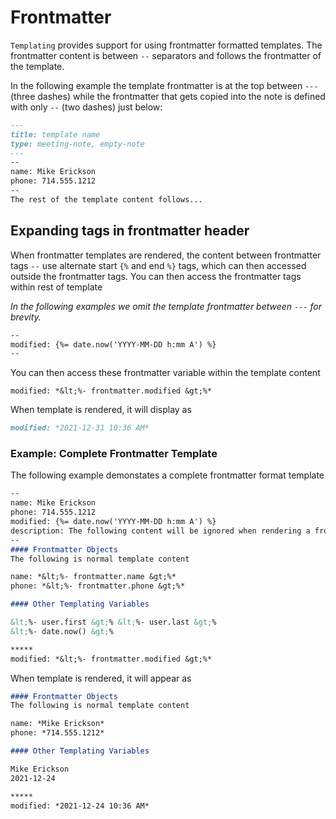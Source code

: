 
# Frontmatter
`Templating` provides support for using frontmatter formatted templates. The frontmatter content is between `--` separators and follows the frontmatter of the template.

In the following example the template frontmatter is at the top between `---` (three dashes) while the frontmatter that gets copied into the note is defined with only `--` (two dashes) just below:

```markdown
---
title: template name
type: meeting-note, empty-note 
---
--
name: Mike Erickson
phone: 714.555.1212
--
The rest of the template content follows...
```

## Expanding tags in frontmatter header
When frontmatter templates are rendered, the content between frontmatter tags `--` use alternate start `{%` and end `%}` tags, which can then accessed outside the frontmatter tags.  You can then access the frontmatter tags within rest of template

*In the following examples we omit the template frontmatter between `---` for brevity.*

```markdown
--
modified: {%= date.now('YYYY-MM-DD h:mm A') %}
--
```

You can then access these frontmatter variable within the template content

```
modified: *&lt;%- frontmatter.modified &gt;%*
```

When template is rendered, it will display as

```markdown
modified: *2021-12-31 10:36 AM*
```

### Example: Complete Frontmatter Template
The following example demonstates a complete frontmatter format template

```markdown
--
name: Mike Erickson
phone: 714.555.1212
modified: {%= date.now('YYYY-MM-DD h:mm A') %}
description: The following content will be ignored when rendering a frontmatter template and cannot contain any carriage returns (this note is auto wrapped)
--
#### Frontmatter Objects
The following is normal template content

name: *&lt;%- frontmatter.name &gt;%*
phone: *&lt;%- frontmatter.phone &gt;%*

#### Other Templating Variables

&lt;%- user.first &gt;% &lt;%- user.last &gt;%
&lt;%- date.now() &gt;%

*****
modified: *&lt;%- frontmatter.modified &gt;%*
```

When template is rendered, it will appear as

```markdown
#### Frontmatter Objects
The following is normal template content

name: *Mike Erickson*
phone: *714.555.1212*

#### Other Templating Variables

Mike Erickson
2021-12-24

*****
modified: *2021-12-24 10:36 AM*
```
